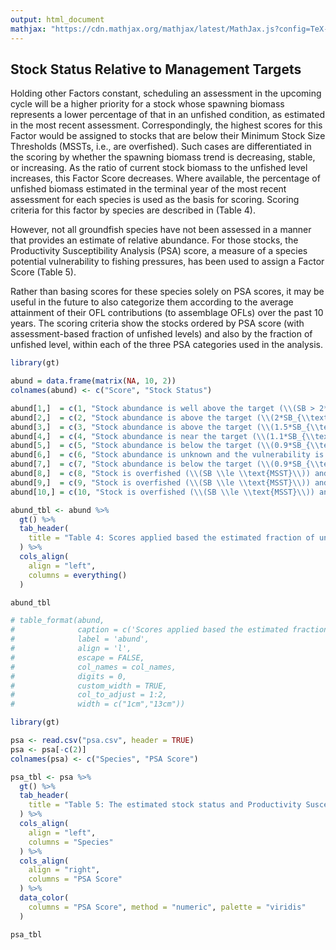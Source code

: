 ```yaml
---
output: html_document
mathjax: "https://cdn.mathjax.org/mathjax/latest/MathJax.js?config=TeX-MML-AM_CHTML"
---
```


## Stock Status Relative to Management Targets

Holding other Factors constant, scheduling an assessment in the upcoming cycle will be a higher priority for a stock whose spawning biomass represents a lower percentage of that in an unfished condition, as estimated in the most recent assessment. Correspondingly, the highest scores for this Factor would be assigned to stocks that are below their Minimum Stock Size Thresholds (MSSTs, i.e., are overfished). Such cases are differentiated in the scoring by whether the spawning biomass trend is decreasing, stable, or increasing. As the ratio of current stock biomass to the unfished level increases, this Factor Score decreases. Where available, the percentage of unfished biomass estimated in the terminal year of the most recent assessment for each species is used as the basis for scoring. Scoring criteria for this factor by species are described in (Table 4).

However, not all groundfish species have not been assessed in a manner that provides an estimate of relative abundance. For those stocks, the Productivity Susceptibility Analysis (PSA) score, a measure of a species potential vulnerability to fishing pressures, has been used to assign a Factor Score (Table 5).

Rather than basing scores for these species solely on PSA scores, it may be useful in the future to also categorize them according to the average attainment of their OFL contributions (to assemblage OFLs) over the past 10 years. The scoring criteria show the stocks ordered by PSA score (with assessment-based fraction of unfished levels) and also by the fraction of unfished level, within each of the three PSA categories used in the analysis.
 

```r
library(gt)

abund = data.frame(matrix(NA, 10, 2))
colnames(abund) <- c("Score", "Stock Status")

abund[1,]  = c(1, "Stock abundance is well above the target (\\(SB > 2*SB_{\\text{PROXY}}\\))." )
abund[2,]  = c(2, "Stock abundance is above the target (\\(2*SB_{\\text{PROXY}}\\) \\(\\ge SB > 1.5*SB_{\\text{PROXY}}\\)).")
abund[3,]  = c(3, "Stock abundance is above the target (\\(1.5*SB_{\\text{PROXY}} \\ge SB > 1.1*SB_{\\text{PROXY}}\\)) or abundance is unknown and vulnerability is low (1.8 \\(>\\) PSA).")
abund[4,]  = c(4, "Stock abundance is near the target (\\(1.1*SB_{\\text{PROXY}} \\ge SB > 0.9*SB_{\\text{PROXY}}\\), or is unknown and vulnerability is intermediate (2 \\(>\\) PSA \\(\\ge\\) 1.8).")
abund[5,]  = c(5, "Stock abundance is below the target (\\(0.9*SB_{\\text{PROXY}} \\ge SB > \\text{MSST}\\)) and is not declining.")
abund[6,]  = c(6, "Stock abundance is unknown and the vulnerability is high (\\(PSA > 2\\)).")
abund[7,]  = c(7, "Stock abundance is below the target (\\(0.9*SB_{\\text{PROXY}} \\ge SB > \\text{MSST}\\)) and is declining or recent trend unknown.")
abund[8,]  = c(8, "Stock is overfished (\\(SB \\le \\text{MSST}\\)) and increasing.")
abund[9,]  = c(9, "Stock is overfished (\\(SB \\le \\text{MSST}\\)) and stable.")
abund[10,] = c(10, "Stock is overfished (\\(SB \\le \\text{MSST}\\)) and decreasing.")

abund_tbl <- abund %>%
  gt() %>%
  tab_header(
    title = "Table 4: Scores applied based the estimated fraction of unfished relative to management targets from the most recent assessment or the PSA score for un-assessed stocks."
  ) %>%
  cols_align(
    align = "left",
    columns = everything()
  )

abund_tbl

# table_format(abund, 
#              caption = c('Scores applied based the estimated fraction of unfished relative to management targets from the most recent assessment or the PSA score for un-assessed stocks.'),
#              label = 'abund',
#              align = 'l',
#              escape = FALSE,
#              col_names = col_names,
#              digits = 0,             
#              custom_width = TRUE,
#              col_to_adjust = 1:2,
#              width = c("1cm","13cm"))  
```


```r
library(gt)

psa <- read.csv("psa.csv", header = TRUE) 
psa <- psa[-c(2)]
colnames(psa) <- c("Species", "PSA Score")

psa_tbl <- psa %>%
  gt() %>%
  tab_header(
    title = "Table 5: The estimated stock status and Productivity Susceptibility Analysis (PSA) scores by species.  Higher PSA values indicate higher vulnerability. Stocks that have area specific assessments a single stock status value is calculated by aggregating spawning biomass or output by area."
  ) %>%
  cols_align(
    align = "left",
    columns = "Species"
  ) %>%
  cols_align(
    align = "right",
    columns = "PSA Score"
  ) %>%
  data_color(
    columns = "PSA Score", method = "numeric", palette = "viridis"
  )

psa_tbl
  
```